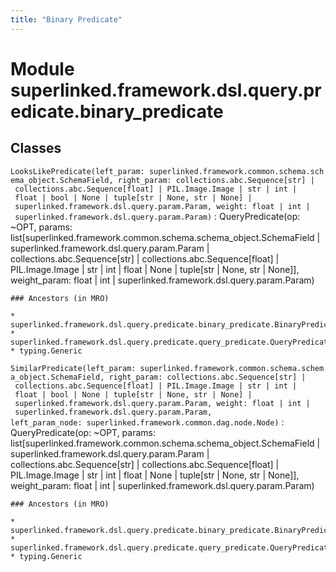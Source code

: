 ```yaml
---
title: "Binary Predicate"
---
```


Module superlinked.framework.dsl.query.predicate.binary_predicate
=================================================================

Classes
-------

`LooksLikePredicate(left_param: superlinked.framework.common.schema.schema_object.SchemaField, right_param: collections.abc.Sequence[str] | collections.abc.Sequence[float] | PIL.Image.Image | str | int | float | bool | None | tuple[str | None, str | None] | superlinked.framework.dsl.query.param.Param, weight: float | int | superlinked.framework.dsl.query.param.Param)`
:   QueryPredicate(op: ~OPT, params: list[superlinked.framework.common.schema.schema_object.SchemaField | superlinked.framework.dsl.query.param.Param | collections.abc.Sequence[str] | collections.abc.Sequence[float] | PIL.Image.Image | str | int | float | None | tuple[str | None, str | None]], weight_param: float | int | superlinked.framework.dsl.query.param.Param)

    ### Ancestors (in MRO)

    * superlinked.framework.dsl.query.predicate.binary_predicate.BinaryPredicate
    * superlinked.framework.dsl.query.predicate.query_predicate.QueryPredicate
    * typing.Generic

`SimilarPredicate(left_param: superlinked.framework.common.schema.schema_object.SchemaField, right_param: collections.abc.Sequence[str] | collections.abc.Sequence[float] | PIL.Image.Image | str | int | float | bool | None | tuple[str | None, str | None] | superlinked.framework.dsl.query.param.Param, weight: float | int | superlinked.framework.dsl.query.param.Param, left_param_node: superlinked.framework.common.dag.node.Node)`
:   QueryPredicate(op: ~OPT, params: list[superlinked.framework.common.schema.schema_object.SchemaField | superlinked.framework.dsl.query.param.Param | collections.abc.Sequence[str] | collections.abc.Sequence[float] | PIL.Image.Image | str | int | float | None | tuple[str | None, str | None]], weight_param: float | int | superlinked.framework.dsl.query.param.Param)

    ### Ancestors (in MRO)

    * superlinked.framework.dsl.query.predicate.binary_predicate.BinaryPredicate
    * superlinked.framework.dsl.query.predicate.query_predicate.QueryPredicate
    * typing.Generic